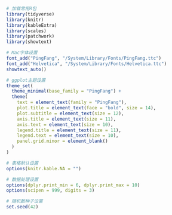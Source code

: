 ```r
# 加载常用R包
library(tidyverse)
library(knitr)
library(kableExtra)
library(scales)
library(patchwork)
library(showtext)

# Mac字体设置
font_add("PingFang", "/System/Library/Fonts/PingFang.ttc")
font_add("Helvetica", "/System/Library/Fonts/Helvetica.ttc")
showtext_auto()

# ggplot主题设置
theme_set(
  theme_minimal(base_family = "PingFang") +
  theme(
    text = element_text(family = "PingFang"),
    plot.title = element_text(face = "bold", size = 14),
    plot.subtitle = element_text(size = 12),
    axis.title = element_text(size = 11),
    axis.text = element_text(size = 10),
    legend.title = element_text(size = 11),
    legend.text = element_text(size = 10),
    panel.grid.minor = element_blank()
  )
)

# 表格默认设置
options(knitr.kable.NA = "")

# 数据处理设置
options(dplyr.print_min = 6, dplyr.print_max = 10)
options(scipen = 999, digits = 3)

# 随机数种子设置
set.seed(42)
``` 